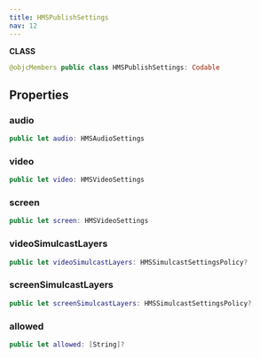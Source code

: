 ```yaml
---
title: HMSPublishSettings
nav: 12
---
```


**CLASS**

```swift
@objcMembers public class HMSPublishSettings: Codable
```

## Properties

### audio

```swift
public let audio: HMSAudioSettings
```

### video

```swift
public let video: HMSVideoSettings
```

### screen

```swift
public let screen: HMSVideoSettings
```

### videoSimulcastLayers

```swift
public let videoSimulcastLayers: HMSSimulcastSettingsPolicy?
```

### screenSimulcastLayers

```swift
public let screenSimulcastLayers: HMSSimulcastSettingsPolicy?
```

### allowed

```swift
public let allowed: [String]?
```
